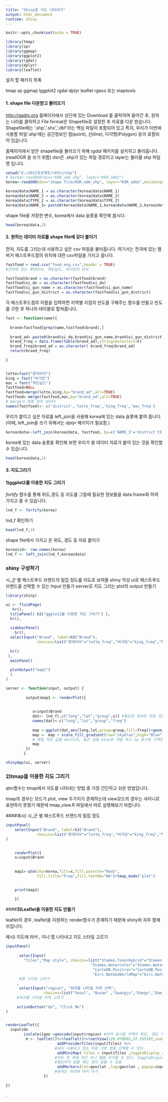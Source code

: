 ```yaml
---
title: "Shiny로 지도 나타내기"
output: html_document
runtime: shiny
---
```



```r
knitr::opts_chunk$set(echo = TRUE)
```
```r
library(tmap)
library(sp)
library(ggmap)
library(ggplot2)
library(rgdal)
library(dplyr)
library(leaflet)
```

설치 할 패키지 목록

tmap
sp
ggmap
lggplot2
rgdal
dplyr
leaflet
rgeos 또는 maptools   

#### **1. shape file 다운받고 불러오기**


<http://gadm.org> 홈페이지에서 상단에 있는 Download 를 클릭하여 들어간 후,
원하는 나라를 클릭하고 File format은 Shapefile로 설정한 후 자료를 다운 받습니다.
Shapefile에는 '.shp','.shx','.dbf'라는 핵심 파일이 포함되어 있고 특히, 
우리가 이번에 사용할 파일 '.shp'에는 공간정보인 점(point), 선(line), 다각형(Polygon) 등이 포함되어 있습니다.




 홈페이지에서 받은 shapefile을 불러오기 위해 *rgdal* 패키지를 설치하고 불러옵니다.(readOGR 을 쓰기 위함) dsn은 .shp가 있는 파일 경로이고 layer는 불러올 shp 파일명 입니다.

```r
setwd("E:/2017프로젝트/샤이니/shp")
# korea<-readOGR(dsn="KOR_adm_shp", layer="KOR_adm2")
korea<-readOGR(dsn="shape file/KOR_adm_shp", layer="KOR_adm2",encoding="UTF-8")
```


```r

korea@data$NAME_1 = as.character(korea@data$NAME_1)
korea@data$NAME_2 = as.character(korea@data$NAME_2)
korea@data$TYPE_2 = as.character(korea@data$TYPE_2)
korea@data$NAME_3= paste0(korea@data$NAME_1,korea@data$NAME_2,korea@data$TYPE_2)

```



 shape file을 저장한 변수, korea에서 data 슬롯을 확인해 봅시다. 
 
 
 
```r

head(korea@data,2)

```


#### **2. 원하는 데이터 자료를 shape file에 갖다 붙이기**

먼저, 지도를 그리는데 사용하고 싶은 csv 파일을 불러옵니다. 
여기서는 전국에 있는 햄버거 패스트푸드점의 위치에 대한 csv파일을 가지고 옵니다.
```r
fastfood = read.csv("food_eng.csv",header = TRUE)
#전국에 있는 롯데리아, 맥도날드, 버거킹의 위치 

```

```r

fastfood$brand = as.character(fastfood$brand)
fastfood$si_do = as.character(fastfood$si_do)
fastfood$si_gun_name = as.character(fastfood$si_gun_name)
fastfood$si_gun_district = as.character(fastfood$si_gun_district)
```
각 패스트푸드점의 이름을 입력하면 지역별 지점의 빈도를 구해주는 함수를 만들고 
빈도를 구한 후 하나의 테이블로 합쳐줍니다.

```r
fast <- function(name){
  
  brand=fastfood[grep(name,fastfood$brand),]
  
  brand_ad= paste0(brand$si_do,brand$si_gun_name,brand$si_gun_district)
  brand_freq = data.frame(table(brand_ad),stringsAsFactors=F)
  brand_freq$brand_ad = as.character( brand_freq$brand_ad)
  return(brand_freq)
  
}


lotte=fast("롯데리아")
king = fast("버거킹")
mac = fast("맥도날드")
fastfood=NULL
fastfood=merge(lotte,king,by="brand_ad",all=TRUE)
fastfood= merge(fastfood,mac,by="brand_ad",all=TRUE)
# merge가 최종 정리 데이터
names(fastfood)<- c('district','lotte_freq','king_freq','mac_freq')


```


우리가 붙이고 싶은 자료를 left_join을 사용해 korea에 있는 data 슬롯에 붙여 줍니다.
(이때, left_join을 쓰기 위해서는 *dplyr* 패키지가 필요함.)

```r

korea@data<-left_join(korea@data, fastfood, by=c('NAME_3'='district'))
```

korea에 있는 data 슬롯을 확인해 보면 우리가 쓸 데이터 자료가 붙어 있는 것을 
확인할 수 있습니다.
```r
head(korea@data,2)

```

#### **3. 지도그리기**


#### 1)ggplot2를 이용한 지도 그리기 

*fortify* 함수를 통해 위도,경도 등 지도를 그릴때 필요한 정보들을 data.frame화 하여 가지고 올 수 있습니다.

```r
lnd_f <- fortify(korea)
```

lnd_f 확인하기


```r
head(lnd_f,3)

```

 shape file에서 가지고 온 위도, 경도 등 자료 붙이기
 

```r
korea$id<- row.names(korea)
lnd_f <- left_join(lnd_f,korea@data)

```
  
### shiny 구성하기
  

시_군 별 패스트푸드 브랜드의 밀집 정도를 지도로 보여줄 shiny 작성
ui로 패스트푸드 브랜드를 선택할 수 있는 Input 만들기
server로 지도 그리는 plot의 output 만들기 

```r
library(shiny)

ui <- fluidPage(
   hr(),
  titlePanel( h2("ggplot2를 이용한 지도 그리기") ),
  hr(),
  
  sidebarPanel(
    hr(),
  selectInput("Brand", label=h3("Brand"),
              choices=list("롯데리아"="lotte_freq","버거킹"="king_freq","맥도날드"="mac_freq")),
              
  hr()
 ),
  mainPanel(
  
  plotOutput("map1")
  )
)

server <- function(input, output) {
  
         output$map1 <- renderPlot({ 
           
        
            x=input$Brand
            dat<- lnd_f[,c("long","lat","group",x)] #필요한 정보만 따로 저장
            names(dat)<-c("long","lat","group","freq")
           
            map <-ggplot(dat,aes(long,lat,group=group,fill=freq))+geom_polygon(colour="black")+coord_equal()  
            map <- map + scale_fill_gradient(low="skyblue",high="Blue",na.value = "gray")
            # 제일 작은 값을 white로, 높은 값을 blue로 색칠 하고 na 표시된 구역은 gray로 색칠
            map
         })
        } 

shinyApp(ui, server)

```

### **2)tmap을 이용한 지도 그리기**

qtm함수는 tmap에서 지도를 나타내는 방법 중 가장 간단하고 쉬운 방법입니다.

tmap의 경우는 모드가 plot, view 두가지가 존재하는데 view모드의 경우는 샤이니로 표현하지
못했기 때문에 tmap_view.R 파일에서 따로 실행해보기 바랍니다.


####예시) 시_군 별 패스트푸드 브랜드의 밀집 정도
```r

inputPanel(
    selectInput("Brand", label=h3("Brand"),
              choices=list("롯데리아"="lotte_freq","버거킹"="king_freq","맥도날드"="mac_freq"))
)

   
    renderPlot({
    x=input$Brand
   
    
    map1<-qtm(shp=korea,fill=x,fill.palette="Reds",
              fill.title="Freq",fill.textNA="NA")+tmap_mode("plot")
  

    print(map1)
   
    })
```





####**3)Leaflet을 이용한 지도 만들기**

leaflet의 경우, leaflet을 지원하는 render함수가 존재하기 때문에 shiny와 자주 함께 쓰입니다.

예시) 지도에 마커 , 미니 맵 나타내고 지도 스타일 고르기
```r
inputPanel(
   
      selectInput(
        "Tiles","Map style", choices=list("Stamen.TonerHybrid"="Stamen.TonerHybrid",
                                      "Stamen.Watercolor"="Stamen.Watercolor" , 
                                       "CartoDB.Positron"="CartoDB.Positron",
                                       "Esri.NatGeoWorldMap"="Esri.NatGeoWorldMap"))
      #맵 스타일 고르기
     , 
      selectInput("region", "위치를 나타낼 지역 선택",
                 choices=list("Seoul", "Busan" ,"Gwangju","Daegu","Daejeon","Ulsan","Incheon")),
     #마커를 나타낼 지역 고르기
     
     actionButton("do", "Click Me")
)


renderLeaflet({
  input$do
        isolate({geo =geocode(input$region) #마커 표시할 지역의 위도, 경도 가지고 오기
         m <- leaflet()%>%leaflet()%>%setView(126.970691,37.555107,zoom=6)%>%
                       addProviderTiles(input$Tiles) %>%  
                      #널리 사용되고 있는 무료 기본 맵을 선택할 수 있다.
                       addMiniMap( tiles = input$Tiles ,toggleDisplay = TRUE) %>% 
                      #지도 한 쪽에 작은 미니 맵을 추가할 수 있다. toggleDisplay가 TRUE인 경우, 
                      #필요하지 않을 때는 접어 놓을 수 있음
                       addMarkers(lat=geo$lat ,lng=geo$lon , popup=input$region)
                      #원하는 위치에 마커 추가
                 })
        
})

```





.